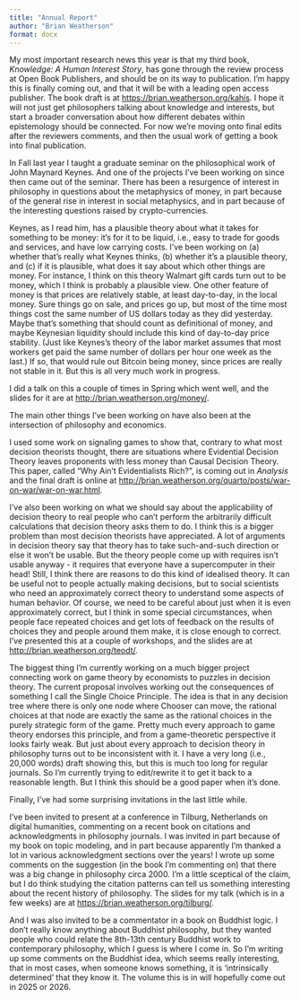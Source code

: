 ```yaml
---
title: "Annual Report"
author: "Brian Weatherson"
format: docx
---
```


My most important research news this year is that my third book, _Knowledge: A Human Interest Story_, has gone through the review process at Open Book Publishers, and should be on its way to publication. I'm happy this is finally coming out, and that it will be with a leading open access publisher. The book draft is at <https://brian.weatherson.org/kahis>. I hope it will not just get philosophers talking about knowledge and interests, but start a broader conversation about how different debates within epistemology should be connected. For now we're moving onto final edits after the reviewers comments, and then the usual work of getting a book into final publication.

In Fall last year I taught a graduate seminar on the philosophical work of John Maynard Keynes. And one of the projects I've been working on since then came out of the seminar. There has been a resurgence of interest in philosophy in questions about the metaphysics of money, in part because of the general rise in interest in social metaphysics, and in part because of the interesting questions raised by crypto-currencies.

Keynes, as I read him, has a plausible theory about what it takes for something to be money: it's for it to be liquid, i.e., easy to trade for goods and services, and have low carrying costs. I've been working on (a) whether that's really what Keynes thinks, (b) whether it's a plausible theory, and (c) if it is plausible, what does it say about which other things are money. For instance, I think on this theory Walmart gift cards turn out to be money, which I think is probably a plausible view. One other feature of money is that prices are relatively stable, at least day-to-day, in the local money. Sure things go on sale, and prices go up, but most of the time most things cost the same number of US dollars today as they did yesterday. Maybe that's something that should count as definitional of money, and maybe Keynesian liquidity should include this kind of day-to-day price stability. (Just like Keynes's theory of the labor market assumes that most workers get paid the same number of dollars per hour one week as the last.) If so, that would rule out Bitcoin being money, since prices are really not stable in it. But this is all very much work in progress.

I did a talk on this a couple of times in Spring which went well, and the slides for it are at <http://brian.weatherson.org/money/>.

The main other things I've been working on have also been at the intersection of philosophy and economics. 

I used some work on signaling games to show that, contrary to what most decision theorists thought, there are situations where Evidential Decision Theory leaves proponents with less money than Causal Decision Theory. This paper, called "Why Ain't Evidentialists Rich?", is coming out in _Analysis_ and the final draft is online at <http://brian.weatherson.org/quarto/posts/war-on-war/war-on-war.html>.

I've also been working on what we should say about the applicability of decision theory to real people who can't perform the arbitrarily difficult calculations that decision theory asks them to do. I think this is a bigger problem than most decision theorists have appreciated. A lot of arguments in decision theory say that theory has to take such-and-such direction or else it won't be usable. But the theory people come up with requires isn't usable anyway - it requires that everyone have a supercomputer in their head! Still, I think there are reasons to do this kind of idealised theory. It can be useful not to people actually making decisions, but to social scientists who need an approximately correct theory to understand some aspects of human behavior. Of course, we need to be careful about just when it is even approximately correct, but I think in some special circumstances, when people face repeated choices and get lots of feedback on the results of choices they and people around them make, it is close enough to correct. I've presented this at a couple of workshops, and the slides are at <http://brian.weatherson.org/teodt/>.

The biggest thing I'm currently working on a much bigger project connecting work on game theory by economists to puzzles in decision theory. The current proposal involves working out the consequences of something I call the Single Choice Principle. The idea is that in any decision tree where there is only one node where Chooser can move, the rational choices at that node are exactly the same as the rational choices in the purely strategic form of the game. Pretty much every approach to game theory endorses this principle, and from a game-theoretic perspective it looks fairly weak. But just about every approach to decision theory in philosophy turns out to be inconsistent with it. I have a very long (i.e., 20,000 words) draft showing this, but this is much too long for regular journals. So I'm currently trying to edit/rewrite it to get it back to a reasonable length. But I think this should be a good paper when it's done.

Finally, I've had some surprising invitations in the last little while.

I've been invited to present at a conference in Tilburg, Netherlands on digital humanities, commenting on a recent book on citations and acknowledgments in philosophy journals. I was invited in part because of my book on topic modeling, and in part because apparently I'm thanked a lot in various acknowledgment sections over the years! I wrote up some comments on the suggestion (in the book I'm commenting on) that there was a big change in philosophy circa 2000. I'm a little sceptical of the claim, but I do think studying the citation patterns can tell us something interesting about the recent history of philosophy. The slides for my talk (which is in a few weeks) are at <https://brian.weatherson.org/tilburg/>.

And I was also invited to be a commentator in a book on Buddhist logic. I don't really know anything about Buddhist philosophy, but they wanted people who could relate the 8th-13th century Buddhist work to contemporary philosophy, which I guess is where I come in. So I'm writing up some comments on the Buddhist idea, which seems really interesting, that in most cases, when someone knows something, it is 'intrinsically determined' that they know it. The volume this is in will hopefully come out in 2025 or 2026.

